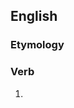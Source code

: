 ==English==

===Etymology===
{{suffix|consist|eth|lang=en}}

===Verb===
{{head|en|verb form}}

# {{en-archaic third-person singular of|consist}}